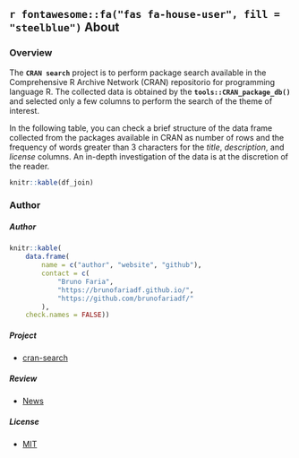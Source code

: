 ## `r fontawesome::fa("fas fa-house-user", fill = "steelblue")` About {- .tabset .tabset-pills}

### Overview {-}

The **`CRAN search`** project is to perform package search available in the Comprehensive R Archive Network (CRAN) repositorio for programming language R. The collected data is obtained by the **`tools::CRAN_package_db()`** and selected only a few columns to perform the search of the theme of interest.

In the following table, you can check a brief structure of the data frame collected from the packages available in CRAN as number of rows and the frequency of words greater than 3 characters for the *title*, *description*, and *license* columns. An in-depth investigation of the data is at the discretion of the reader.

``` r
knitr::kable(df_join)
```

### Author {-}

##### Author {-}

``` r
knitr::kable(
    data.frame(
        name = c("author", "website", "github"),
        contact = c(
            "Bruno Faria",
            "https://brunofariadf.github.io/",
            "https://github.com/brunofariadf/"
        ),
    check.names = FALSE))
```

##### Project {-}

- [cran-search](https://github.com/brunofariadf/cran-search)

##### Review {-}

- [News](https://github.com/brunofariadf/cran-search/blob/main/NEWS.md)

##### License {-}

- [MIT](https://github.com/brunofariadf/cran-search/blob/main/LICENSE)
